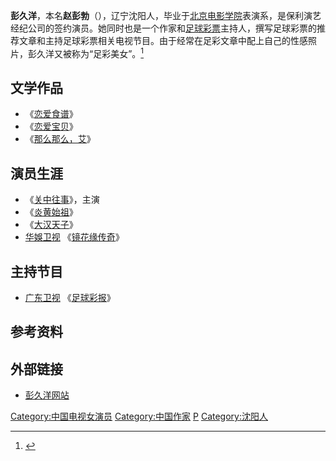 {{blpsources|time=2019-06-17}}
{{Infobox_Person
| name = 彭久洋
|image=  <!-- Use only free-licenced images which meet WP:NFCC -->Replace this image female.svg
|box_width= 
|occupation= [[作家|作家]]、[[演员|演员]]
| period = 20世纪-21世纪 
|birth_name=赵彭勃
| sex = 女
| other_names = 
|birth_date= {{birth date and age|1983|5|16 }}
|birth_place= {{CHN}}[[辽宁|辽宁]][[沈阳|沈阳]]
|death_date= 
|death_place= 
| nationality = {{PRC}}
| residence<!-- 现居地 --> =[[北京|北京]]
| party =[[无党派人士|无党派人士]]
| religion<!-- 宗教信仰 --> =
| spouse =
| relatives =
|education= 北京电影学院表演系
| past = 保利演艺经纪公司旗下演员
| work = 《[[恋爱宝贝|恋爱宝贝]]》<br>《[[恋爱食谱|恋爱食谱]]》<br>《[[那么那么，艾|那么那么，艾]]》
| award = 《[[恋爱食谱|恋爱食谱]]》荣获[[台湾|台湾]]“[[亚洲女性作家新人奖|亚洲女性作家新人奖]]”。 
}}
'''彭久洋'''，本名'''赵彭勃'''（{{bd|1983年|5月16日|||catIdx=赵}}），辽宁沈阳人，毕业于[[北京电影学院|北京电影学院]]表演系，是保利演艺经纪公司的签约演员。她同时也是一个作家和[[足球|足球]][[彩票|彩票]]主持人，撰写足球彩票的推荐文章和主持足球彩票相关电视节目。由于经常在足彩文章中配上自己的性感照片，彭久洋又被称为“足彩美女”。<ref>{{cite web|url=http://sports.people.cn/GB/31928/34802/35818/3989538.html|title=全面揭密足彩美女彭久洋：已经是一种现象|author=《扬子体育报》|publisher=人民网|date= 2005-12-30|accessdate=2009-02-25}}</ref>

==文学作品==
*《[[恋爱食谱|恋爱食谱]]》
*《[[恋爱宝贝|恋爱宝贝]]》
*《[[那么那么，艾|那么那么，艾]]》

==演员生涯==
*《[[关中往事|关中往事]]》，主演
*《[[炎黄始祖|炎黄始祖]]》
*《[[大汉天子|大汉天子]]》
* [[华娛卫视|华娛卫视]] 《[[镜花缘传奇|镜花缘传奇]]》

==主持节目==
*[[广东卫视|广东卫视]] 《[[足球彩报|足球彩报]]》

==参考资料==
{{reflist}}

==外部链接==
*[https://web.archive.org/web/20090219225821/http://pengjiuyang.com.cn/ 彭久洋网站]

{{normdaten}}
{{DEFAULTSORT:peng j}}
[[Category:中国电视女演员|Category:中国电视女演员]]
[[Category:中国作家|Category:中国作家]]
[[Category:趙姓|P]]
[[Category:沈阳人|Category:沈阳人]]